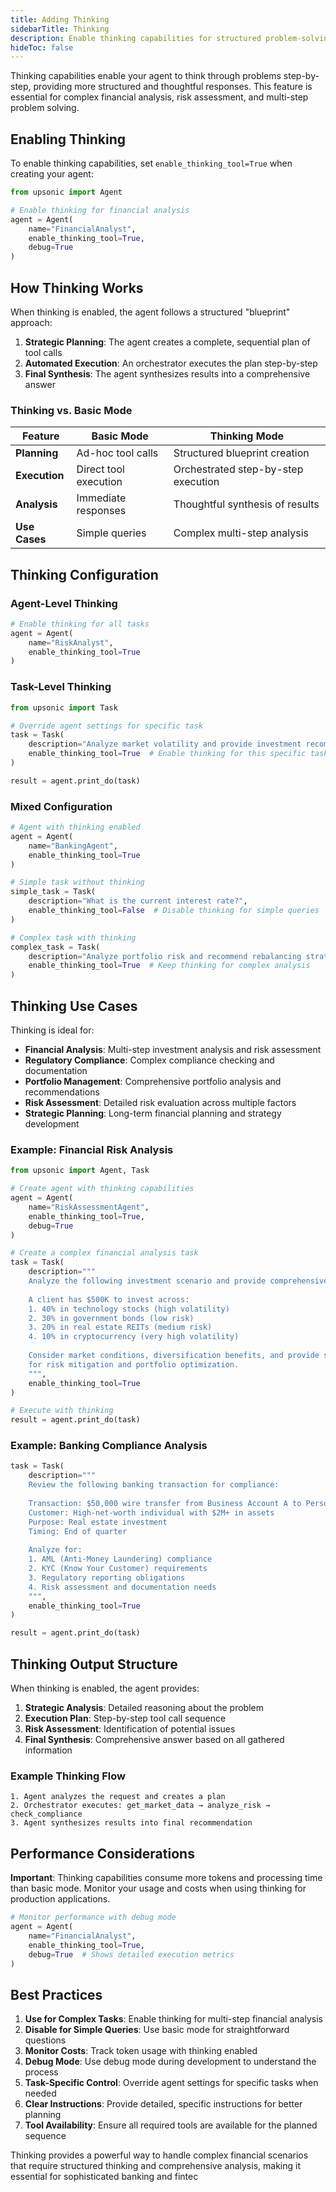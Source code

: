 ```yaml
---
title: Adding Thinking
sidebarTitle: Thinking
description: Enable thinking capabilities for structured problem-solving and analysis
hideToc: false
---
```


Thinking capabilities enable your agent to think through problems step-by-step, providing more structured and thoughtful responses. This feature is essential for complex financial analysis, risk assessment, and multi-step problem solving.

## Enabling Thinking

To enable thinking capabilities, set `enable_thinking_tool=True` when creating your agent:

```python
from upsonic import Agent

# Enable thinking for financial analysis
agent = Agent(
    name="FinancialAnalyst",
    enable_thinking_tool=True,
    debug=True
)
```

## How Thinking Works

When thinking is enabled, the agent follows a structured "blueprint" approach:

1. **Strategic Planning**: The agent creates a complete, sequential plan of tool calls
2. **Automated Execution**: An orchestrator executes the plan step-by-step
3. **Final Synthesis**: The agent synthesizes results into a comprehensive answer

### Thinking vs. Basic Mode

| Feature | Basic Mode | Thinking Mode |
|---------|------------|-----------------|
| **Planning** | Ad-hoc tool calls | Structured blueprint creation |
| **Execution** | Direct tool execution | Orchestrated step-by-step execution |
| **Analysis** | Immediate responses | Thoughtful synthesis of results |
| **Use Cases** | Simple queries | Complex multi-step analysis |

## Thinking Configuration

### Agent-Level Thinking

```python
# Enable thinking for all tasks
agent = Agent(
    name="RiskAnalyst",
    enable_thinking_tool=True
)
```

### Task-Level Thinking

```python
from upsonic import Task

# Override agent settings for specific task
task = Task(
    description="Analyze market volatility and provide investment recommendations",
    enable_thinking_tool=True  # Enable thinking for this specific task
)

result = agent.print_do(task)
```

### Mixed Configuration

```python
# Agent with thinking enabled
agent = Agent(
    name="BankingAgent",
    enable_thinking_tool=True
)

# Simple task without thinking
simple_task = Task(
    description="What is the current interest rate?",
    enable_thinking_tool=False  # Disable thinking for simple queries
)

# Complex task with thinking
complex_task = Task(
    description="Analyze portfolio risk and recommend rebalancing strategy",
    enable_thinking_tool=True  # Keep thinking for complex analysis
)
```

## Thinking Use Cases

Thinking is ideal for:

- **Financial Analysis**: Multi-step investment analysis and risk assessment
- **Regulatory Compliance**: Complex compliance checking and documentation
- **Portfolio Management**: Comprehensive portfolio analysis and recommendations
- **Risk Assessment**: Detailed risk evaluation across multiple factors
- **Strategic Planning**: Long-term financial planning and strategy development

### Example: Financial Risk Analysis

```python
from upsonic import Agent, Task

# Create agent with thinking capabilities
agent = Agent(
    name="RiskAssessmentAgent",
    enable_thinking_tool=True,
    debug=True
)

# Create a complex financial analysis task
task = Task(
    description="""
    Analyze the following investment scenario and provide comprehensive risk assessment:
    
    A client has $500K to invest across:
    1. 40% in technology stocks (high volatility)
    2. 30% in government bonds (low risk)
    3. 20% in real estate REITs (medium risk)
    4. 10% in cryptocurrency (very high volatility)
    
    Consider market conditions, diversification benefits, and provide specific recommendations
    for risk mitigation and portfolio optimization.
    """,
    enable_thinking_tool=True
)

# Execute with thinking
result = agent.print_do(task)
```

### Example: Banking Compliance Analysis

```python
task = Task(
    description="""
    Review the following banking transaction for compliance:
    
    Transaction: $50,000 wire transfer from Business Account A to Personal Account B
    Customer: High-net-worth individual with $2M+ in assets
    Purpose: Real estate investment
    Timing: End of quarter
    
    Analyze for:
    1. AML (Anti-Money Laundering) compliance
    2. KYC (Know Your Customer) requirements
    3. Regulatory reporting obligations
    4. Risk assessment and documentation needs
    """,
    enable_thinking_tool=True
)

result = agent.print_do(task)
```

## Thinking Output Structure

When thinking is enabled, the agent provides:

1. **Strategic Analysis**: Detailed reasoning about the problem
2. **Execution Plan**: Step-by-step tool call sequence
3. **Risk Assessment**: Identification of potential issues
4. **Final Synthesis**: Comprehensive answer based on all gathered information

### Example Thinking Flow

```
1. Agent analyzes the request and creates a plan
2. Orchestrator executes: get_market_data → analyze_risk → check_compliance
3. Agent synthesizes results into final recommendation
```

## Performance Considerations

**Important**: Thinking capabilities consume more tokens and processing time than basic mode. Monitor your usage and costs when using thinking for production applications.

```python
# Monitor performance with debug mode
agent = Agent(
    name="FinancialAnalyst",
    enable_thinking_tool=True,
    debug=True  # Shows detailed execution metrics
)
```

## Best Practices

1. **Use for Complex Tasks**: Enable thinking for multi-step financial analysis
2. **Disable for Simple Queries**: Use basic mode for straightforward questions
3. **Monitor Costs**: Track token usage with thinking enabled
4. **Debug Mode**: Use debug mode during development to understand the process
5. **Task-Specific Control**: Override agent settings for specific tasks when needed
6. **Clear Instructions**: Provide detailed, specific instructions for better planning
7. **Tool Availability**: Ensure all required tools are available for the planned sequence

Thinking provides a powerful way to handle complex financial scenarios that require structured thinking and comprehensive analysis, making it essential for sophisticated banking and fintec
